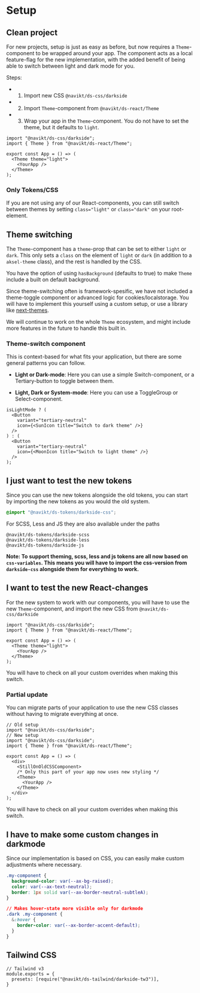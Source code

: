 
<Meta title="Docs/Become a Pilot team/2.Setup" />

# Setup

## Clean project

For new projects, setup is just as easy as before, but now requires a `Theme`-component to be wrapped around your app.
The component acts as a local feature-flag for the new implementation, with the added benefit of being able to switch between light and dark mode for you.

Steps:

- 1. Import new CSS `@navikt/ds-css/darkside`
- 2. Import `Theme`-component from `@navikt/ds-react/Theme`
- 3. Wrap your app in the `Theme`-component. You do not have to set the theme, but it defaults to `light`.

```tsx
import "@navikt/ds-css/darkside";
import { Theme } from "@navikt/ds-react/Theme";

export const App = () => (
  <Theme theme="light">
    <YourApp />
  </Theme>
);
```

### Only Tokens/CSS

If you are not using any of our React-components, you can still switch between themes by setting `class="light"` or `class="dark"` on your root-element.

## Theme switching

The `Theme`-component has a `theme`-prop that can be set to either `light` or `dark`. This only sets a `class` on the element of `light` or `dark` (in addition to a `aksel-theme` class), and the rest is handled by the CSS.

You have the option of using `hasBackground` (defaults to true) to make `Theme` include a built on default background.

Since theme-switching often is framework-spesific, we have not included a theme-toggle component or advanced logic for cookies/localstorage.
You will have to implement this yourself using a custom setup, or use a library like [next-themes](https://github.com/pacocoursey/next-themes).

We will continue to work on the whole `Theme` ecosystem, and might include more features in the future to handle this built in.

### Theme-switch component

This is context-based for what fits your application, but there are some general patterns you can follow.

- **Light or Dark-mode**: Here you can use a simple Switch-component, or a Tertiary-button to toggle between them.

- **Light, Dark or System-mode**: Here you can use a ToggleGroup or Select-component.

```tsx
isLightMode ? (
  <Button
    variant="tertiary-neutral"
    icon={<SunIcon title="Switch to dark theme" />}
  />
) : (
  <Button
    variant="tertiary-neutral"
    icon={<MoonIcon title="Switch to light theme" />}
  />
);
```

## I just want to test the new tokens

Since you can use the new tokens alongside the old tokens, you can start by importing the new tokens as you would the old system.

```css
@import "@navikt/ds-tokens/darkside-css";
```

For SCSS, Less and JS they are also available under the paths

```
@navikt/ds-tokens/darkside-scss
@navikt/ds-tokens/darkside-less
@navikt/ds-tokens/darkside-js
```

**Note: To support theming, scss, less and js tokens are all now based on `css-variables`. This means you will have to import the css-version from `darkside-css` alongside them for everything to work.**

## I want to test the new React-changes

For the new system to work with our components, you will have to use the new `Theme`-component, and import the new CSS from `@navikt/ds-css/darkside`

```tsx
import "@navikt/ds-css/darkside";
import { Theme } from "@navikt/ds-react/Theme";

export const App = () => (
  <Theme theme="light">
    <YourApp />
  </Theme>
);
```

You will have to check on all your custom overrides when making this switch.

### Partial update

You can migrate parts of your application to use the new CSS classes without having to migrate everything at once.

```tsx
// Old setup
import "@navikt/ds-css/darkside";
// New setup
import "@navikt/ds-css/darkside";
import { Theme } from "@navikt/ds-react/Theme";

export const App = () => (
  <div>
    <StillOnOldCSSComponent>
    /* Only this part of your app now uses new styling */
    <Theme>
      <YourApp />
    </Theme>
  </div>
);
```

You will have to check on all your custom overrides when making this switch.

## I have to make some custom changes in darkmode

Since our implementation is based on CSS, you can easily make custom adjustments where necessary.

```css
.my-component {
  background-color: var(--ax-bg-raised);
  color: var(--ax-text-neutral);
  border: 1px solid var(--ax-border-neutral-subtleA);
}

// Makes hover-state more visible only for darkmode
.dark .my-component {
  &:hover {
    border-color: var(--ax-border-accent-default);
  }
}
```

## Tailwind CSS

```
// Tailwind v3
module.exports = {
  presets: [require("@navikt/ds-tailwind/darkside-tw3")],
}
```
